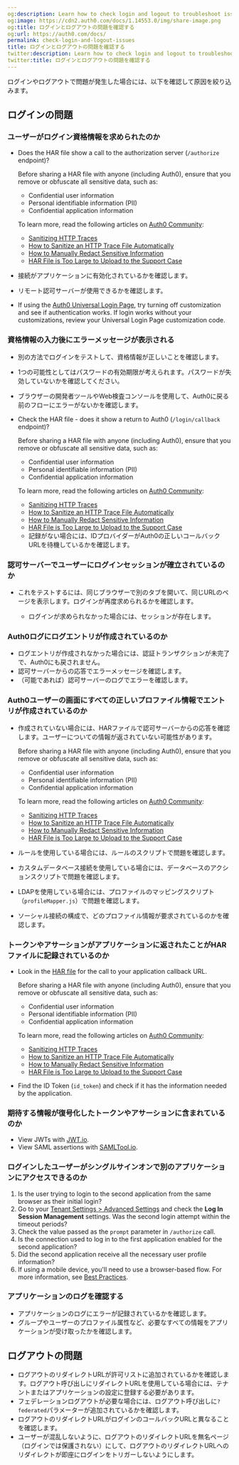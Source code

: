 ```yaml
---
og:description: Learn how to check login and logout to troubleshoot issues
og:image: https://cdn2.auth0.com/docs/1.14553.0/img/share-image.png
og:title: ログインとログアウトの問題を確認する
og:url: https://auth0.com/docs/
permalink: check-login-and-logout-issues
title: ログインとログアウトの問題を確認する
twitter:description: Learn how to check login and logout to troubleshoot issues
twitter:title: ログインとログアウトの問題を確認する
---
```


ログインやログアウトで問題が発生した場合には、以下を確認して原因を絞り込みます。

## ログインの問題

### ユーザーがログイン資格情報を求められたのか

* Does the HAR file show a call to the <Tooltip tip="Authorization Server: Centralized server that contributes to defining the boundaries of a user’s access. For example, your authorization server can control the data, tasks, and features available to a user." cta="View Glossary" href="/docs/glossary?term=authorization+server">authorization server</Tooltip> (`/authorize` endpoint)?

  <Warning>

  Before sharing a HAR file with anyone (including Auth0), ensure that you remove or obfuscate all sensitive data, such as:

  + Confidential user information
  + Personal identifiable information (PII)
  + Confidential application information

  To learn more, read the following articles on [Auth0 Community](https://community.auth0.com):

  + [Sanitizing HTTP Traces](https://community.auth0.com/t/sanitizing-http-traces/119488)
  + [How to Sanitize an HTTP Trace File Automatically](https://community.auth0.com/t/how-to-sanitize-a-http-trace-file-automatically/120583)
  + [How to Manually Redact Sensitive Information](https://community.auth0.com/t/how-to-manually-redact-sensitive-information/122554)
  + [HAR File is Too Large to Upload to the Support Case](https://community.auth0.com/t/har-file-is-too-large-to-upload-to-the-support-case/122488)
  </Warning>
* 接続がアプリケーションに有効化されているかを確認します。
* リモート認可サーバーが使用できるかを確認します。
* If using the [Auth0 Universal Login Page](/docs/authenticate/login/auth0-universal-login), try turning off customization and see if authentication works. If login works without your customizations, review your <Tooltip tip="Universal Login: Your application redirects to Universal Login, hosted on Auth0's Authorization Server, to verify a user's identity." cta="View Glossary" href="/docs/glossary?term=Universal+Login">Universal Login</Tooltip> Page customization code.

### 資格情報の入力後にエラーメッセージが表示される

* 別の方法でログインをテストして、資格情報が正しいことを確認します。
* 1つの可能性としてはパスワードの有効期限が考えられます。パスワードが失効していないかを確認してください。
* ブラウザーの開発者ツールやWeb検査コンソールを使用して、Auth0に戻る前のフローにエラーがないかを確認します。
* Check the HAR file - does it show a return to Auth0 (`/login/callback` endpoint)?

  <Warning>

  Before sharing a HAR file with anyone (including Auth0), ensure that you remove or obfuscate all sensitive data, such as:

  + Confidential user information
  + Personal identifiable information (PII)
  + Confidential application information

  To learn more, read the following articles on [Auth0 Community](https://community.auth0.com):

  + [Sanitizing HTTP Traces](https://community.auth0.com/t/sanitizing-http-traces/119488)
  + [How to Sanitize an HTTP Trace File Automatically](https://community.auth0.com/t/how-to-sanitize-a-http-trace-file-automatically/120583)
  + [How to Manually Redact Sensitive Information](https://community.auth0.com/t/how-to-manually-redact-sensitive-information/122554)
  + [HAR File is Too Large to Upload to the Support Case](https://community.auth0.com/t/har-file-is-too-large-to-upload-to-the-support-case/122488)
  </Warning>

  + 記録がない場合には、IDプロバイダーがAuth0の正しいコールバックURLを待機しているかを確認します。

### 認可サーバーでユーザーにログインセッションが確立されているのか

* これをテストするには、同じブラウザーで別のタブを開いて、同じURLのページを表示します。ログインが再度求められるかを確認します。

  + ログインが求められなかった場合には、セッションが存在します。

### Auth0ログにログエントリが作成されているのか

* ログエントリが作成されなかった場合には、認証トランザクションが未完了で、Auth0にも戻されません。
* 認可サーバーからの応答でエラーメッセージを確認します。
* （可能であれば）認可サーバーのログでエラーを確認します。

### Auth0ユーザーの画面にすべての正しいプロファイル情報でエントリが作成されているのか

* 作成されていない場合には、HARファイルで認可サーバーからの応答を確認します。ユーザーについての情報が返されていない可能性があります。

  <Warning>

  Before sharing a HAR file with anyone (including Auth0), ensure that you remove or obfuscate all sensitive data, such as:

  + Confidential user information
  + Personal identifiable information (PII)
  + Confidential application information

  To learn more, read the following articles on [Auth0 Community](https://community.auth0.com):

  + [Sanitizing HTTP Traces](https://community.auth0.com/t/sanitizing-http-traces/119488)
  + [How to Sanitize an HTTP Trace File Automatically](https://community.auth0.com/t/how-to-sanitize-a-http-trace-file-automatically/120583)
  + [How to Manually Redact Sensitive Information](https://community.auth0.com/t/how-to-manually-redact-sensitive-information/122554)
  + [HAR File is Too Large to Upload to the Support Case](https://community.auth0.com/t/har-file-is-too-large-to-upload-to-the-support-case/122488)
  </Warning>
* ルールを使用している場合には、ルールのスクリプトで問題を確認します。
* カスタムデータベース接続を使用している場合には、データベースのアクションスクリプトで問題を確認します。
* LDAPを使用している場合には、プロファイルのマッピングスクリプト（`profileMapper.js`）で問題を確認します。
* ソーシャル接続の構成で、どのプロファイル情報が要求されているのかを確認します。

### トークンやアサーションがアプリケーションに返されたことがHARファイルに記録されているのか

* Look in the [HAR file](/docs/troubleshoot/troubleshooting-tools/generate-and-analyze-har-files) for the call to your application callback URL.

  <Warning>

  Before sharing a HAR file with anyone (including Auth0), ensure that you remove or obfuscate all sensitive data, such as:

  + Confidential user information
  + Personal identifiable information (PII)
  + Confidential application information

  To learn more, read the following articles on [Auth0 Community](https://community.auth0.com):

  + [Sanitizing HTTP Traces](https://community.auth0.com/t/sanitizing-http-traces/119488)
  + [How to Sanitize an HTTP Trace File Automatically](https://community.auth0.com/t/how-to-sanitize-a-http-trace-file-automatically/120583)
  + [How to Manually Redact Sensitive Information](https://community.auth0.com/t/how-to-manually-redact-sensitive-information/122554)
  + [HAR File is Too Large to Upload to the Support Case](https://community.auth0.com/t/har-file-is-too-large-to-upload-to-the-support-case/122488)
  </Warning>
* Find the <Tooltip tip="ID Token: Credential meant for the client itself, rather than for accessing a resource." cta="View Glossary" href="/docs/glossary?term=ID+Token">ID Token</Tooltip> (`id_token`) and check if it has the information needed by the application.

### 期待する情報が復号化したトークンやアサーションに含まれているのか

* View <Tooltip tip="JSON Web Token (JWT): Standard ID Token format (and often Access Token format) used to represent claims securely between two parties." cta="View Glossary" href="/docs/glossary?term=JWTs">JWTs</Tooltip> with [JWT.io](http://jwt.io).
* View <Tooltip tip="Security Assertion Markup Language (SAML): Standardized protocol allowing two parties to exchange authentication information without a password." cta="View Glossary" href="/docs/glossary?term=SAML">SAML</Tooltip> assertions with [SAMLTool.io](http://samltool.io).

### ログインしたユーザーがシングルサインオンで別のアプリケーションにアクセスできるのか

1. Is the user trying to login to the second application from the same browser as their initial login?
2. Go to your [Tenant Settings > Advanced Settings](https://manage.auth0.com/#/tenant/advanced) and check the **Log In Session Management** settings. Was the second login attempt within the timeout periods?
3. Check the value passed as the `prompt` parameter in `/authorize` call.
4. Is the connection used to log in to the first application enabled for the second application?
5. Did the second application receive all the necessary user profile information?
6. If using a mobile device, you'll need to use a browser-based flow. For more information, see [Best Practices](/docs/authenticate/login/native-login).

### アプリケーションのログを確認する

* アプリケーションのログにエラーが記録されているかを確認します。
* グループやユーザーのプロファイル属性など、必要なすべての情報をアプリケーションが受け取ったかを確認します。

## ログアウトの問題

* ログアウトのリダイレクトURLが許可リストに追加されているかを確認します。ログアウト呼び出しにリダイレクトURLを使用している場合には、テナントまたはアプリケーションの設定に登録する必要があります。
* フェデレーションログアウトが必要な場合には、ログアウト呼び出しに`?federated`パラメーターが追加されているかを確認します。
* ログアウトのリダイレクトURLがログインのコールバックURLと異なることを確認します。
* ユーザーが混乱しないように、ログアウトのリダイレクトURLを無名ページ（ログインでは保護されない）にして、ログアウトのリダイレクトURLへのリダイレクトが即座にログインをトリガーしないようにします。